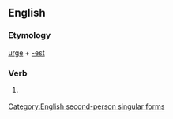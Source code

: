 ==English==

===Etymology===
[[urge]] + [[-est]]

===Verb===
{{infl|en|verb form}}

# {{archaic}} {{form of|Second-person singular simple present form of|urge}}

[[Category:English second-person singular forms]]